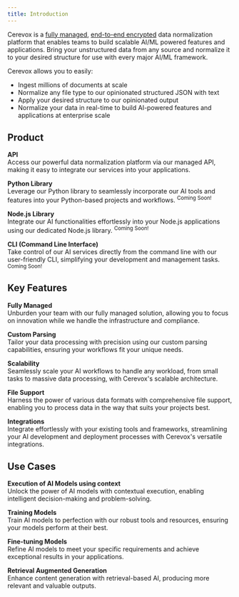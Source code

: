 ```yaml
---
title: Introduction
---
```

Cerevox is a [fully managed](https://en.wikipedia.org/wiki/Managed_services), [end-to-end encrypted](https://en.wikipedia.org/wiki/End-to-end_encryption) data normalization platform that enables teams to build scalable AI/ML powered features and applications. Bring your unstructured data from any source and normalize it to your desired structure for use with every major AI/ML framework.

Cerevox allows you to easily:
- Ingest millions of documents at scale
- Normalize any file type to our opinionated structured JSON with text
- Apply your desired structure to our opinionated output
- Normalize your data in real-time to build AI-powered features and applications  at enterprise scale

## Product

**API**  
Access our powerful data normalization platform via our managed API, making it easy to integrate our services into your applications.

**Python Library**  
Leverage our Python library to seamlessly incorporate our AI tools and features into your Python-based projects and workflows.
<sup>Coming Soon!</sup>

**Node.js Library**  
Integrate our AI functionalities effortlessly into your Node.js applications using our dedicated Node.js library.
<sup>Coming Soon!</sup>

**CLI (Command Line Interface)**  
Take control of our AI services directly from the command line with our user-friendly CLI, simplifying your development and management tasks.
<sup>Coming Soon!</sup>

## Key Features

**Fully Managed**  
Unburden your team with our fully managed solution, allowing you to focus on innovation while we handle the infrastructure and compliance.

**Custom Parsing**  
Tailor your data processing with precision using our custom parsing capabilities, ensuring your workflows fit your unique needs.

**Scalability**  
Seamlessly scale your AI workflows to handle any workload, from small tasks to massive data processing, with Cerevox's scalable architecture.

**File Support**  
Harness the power of various data formats with comprehensive file support, enabling you to process data in the way that suits your projects best.

**Integrations**  
Integrate effortlessly with your existing tools and frameworks, streamlining your AI development and deployment processes with Cerevox's versatile integrations.


## Use Cases

**Execution of AI Models using context**  
Unlock the power of AI models with contextual execution, enabling intelligent decision-making and problem-solving.

**Training Models**  
Train AI models to perfection with our robust tools and resources, ensuring your models perform at their best.

**Fine-tuning Models**  
Refine AI models to meet your specific requirements and achieve exceptional results in your applications.

**Retrieval Augmented Generation**  
Enhance content generation with retrieval-based AI, producing more relevant and valuable outputs.
